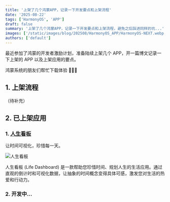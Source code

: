 ```yaml
---
title: '上架了几个鸿蒙APP，记录一下开发要点和上架流程'
date: '2025-08-22'
tags: ['HarmonyOS', 'APP']
draft: false
summary: '上架了几个鸿蒙APP，记录一下开发要点和上架流程，避免之后踩进同样的坑...'
images: ['/static/images/blog/202508/HarmonyOS_APP/HarmonyOS-NEXT.webp']
authors: ['default']
---
```


最近参加了鸿蒙的开发者激励计划，准备陆续上架几个 APP，开一篇博文记录一下上架的 APP 以及上架应用的要点。

鸿蒙系统的朋友们帮忙下载体验 🙏🙏🙏

## 1. 上架流程

（待补充）

## 2. 已上架应用

### 1. [人生看板](https://appgallery.huawei.com/app/detail?id=me.mengke.lifeboard)

让时间可视化，珍惜每一天。

![人生看板](/static/images/blog/202508/HarmonyOS_APP/me.mengke.lifeboard.webp)

人生看板 (Life Dashboard) 是一款帮助您珍惜时间、规划人生的生活应用。通过直观的倒计时和可视化数据，让抽象的时间概念变得具体可感，激发您对生活的热爱和行动力。

### 2. 开发中...
